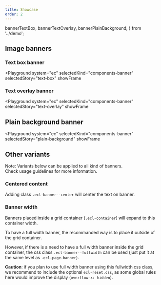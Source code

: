 ```yaml
---
title: Showcase
order: 2
---
```


  bannerTextBox,
  bannerTextOverlay,
  bannerPlainBackground,
} from '../demo';

## Image banners

### Text box banner

<Playground
  system="ec"
  selectedKind="components-banner"
  selectedStory="text-box"
  showFrame
>
  <Html markup={bannerTextBox} />
</Playground>

### Text overlay banner

<Playground
  system="ec"
  selectedKind="components-banner"
  selectedStory="text-overlay"
  showFrame
>
  <Html markup={bannerTextOverlay} />
</Playground>

## Plain background banner

<Playground
  system="ec"
  selectedKind="components-banner"
  selectedStory="plain-background"
  showFrame
>
  <Html markup={bannerPlainBackground} />
</Playground>

## Other variants

Note: Variants below can be applied to all kind of banners.  
Check usage guidelines for more information.

### Centered content

Adding class `.ecl-banner--center` will center the text on banner.

### Banner width

Banners placed inside a grid container (`.ecl-container`) will expand to this container width.

To have a full width banner, the recommanded way is to place it outside of the grid container.

However, if there is a need to have a full width banner inside the grid container, the css class `.ecl-banner--fullwidth` can be used (just put it at the same level as `.ecl-page-banner`).

**Caution**: if you plan to use full width banner using this fullwidth css class, we recommend to include the optional `ecl-reset.css`, as some global rules here would improve the display (`overflow-x: hidden`).

